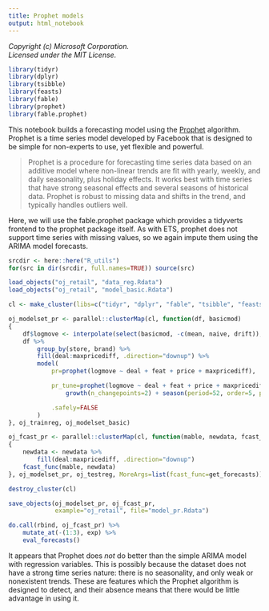 ```yaml
---
title: Prophet models
output: html_notebook
---
```


_Copyright (c) Microsoft Corporation._<br/>
_Licensed under the MIT License._

```r
library(tidyr)
library(dplyr)
library(tsibble)
library(feasts)
library(fable)
library(prophet)
library(fable.prophet)
```

This notebook builds a forecasting model using the [Prophet](https://facebook.github.io/prophet/) algorithm. Prophet is a time series model developed by Facebook that is designed to be simple for non-experts to use, yet flexible and powerful.

> Prophet is a procedure for forecasting time series data based on an additive model where non-linear trends are fit with yearly, weekly, and daily seasonality, plus holiday effects. It works best with time series that have strong seasonal effects and several seasons of historical data. Prophet is robust to missing data and shifts in the trend, and typically handles outliers well.

Here, we will use the fable.prophet package which provides a tidyverts frontend to the prophet package itself. As with ETS, prophet does not support time series with missing values, so we again impute them using the ARIMA model forecasts.

```r
srcdir <- here::here("R_utils")
for(src in dir(srcdir, full.names=TRUE)) source(src)

load_objects("oj_retail", "data_reg.Rdata")
load_objects("oj_retail", "model_basic.Rdata")

cl <- make_cluster(libs=c("tidyr", "dplyr", "fable", "tsibble", "feasts", "prophet", "fable.prophet"))

oj_modelset_pr <- parallel::clusterMap(cl, function(df, basicmod)
{
    df$logmove <- interpolate(select(basicmod, -c(mean, naive, drift)), df)$logmove
    df %>%
        group_by(store, brand) %>%
        fill(deal:maxpricediff, .direction="downup") %>%
        model(
            pr=prophet(logmove ~ deal + feat + price + maxpricediff),

            pr_tune=prophet(logmove ~ deal + feat + price + maxpricediff +
                growth(n_changepoints=2) + season(period=52, order=5, prior_scale=2)),

            .safely=FALSE
        )
}, oj_trainreg, oj_modelset_basic)

oj_fcast_pr <- parallel::clusterMap(cl, function(mable, newdata, fcast_func)
{
    newdata <- newdata %>%
        fill(deal:maxpricediff, .direction="downup")
    fcast_func(mable, newdata)
}, oj_modelset_pr, oj_testreg, MoreArgs=list(fcast_func=get_forecasts))

destroy_cluster(cl)

save_objects(oj_modelset_pr, oj_fcast_pr,
             example="oj_retail", file="model_pr.Rdata")

do.call(rbind, oj_fcast_pr) %>%
    mutate_at(-(1:3), exp) %>%
    eval_forecasts()
```

It appears that Prophet does _not_ do better than the simple ARIMA model with regression variables. This is possibly because the dataset does not have a strong time series nature: there is no seasonality, and only weak or nonexistent trends. These are features which the Prophet algorithm is designed to detect, and their absence means that there would be little advantage in using it.
